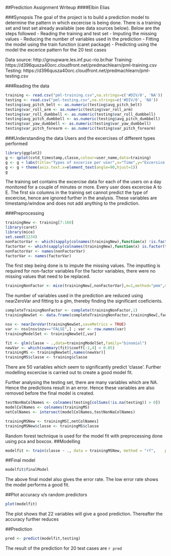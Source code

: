 ##Prediction Assignment Writeup
####Elbin Elias

###Synopsis
The goal of the project is to build a prediction model to determine the pattern in which excercise is being done. There is a training set and test set already available (see data sources below). Below are the steps followed
- Reading the training and test set
- Imputing the missing values 
- Reducing the number of variables used in the prediction
- Fitting the model using the train function (caret package)
- Predicting using the model the excerice pattern for the 20 test cases

Data source: http://groupware.les.inf.puc-rio.br/har
Training: https://d396qusza40orc.cloudfront.net/predmachlearn/pml-training.csv
Testing: https://d396qusza40orc.cloudfront.net/predmachlearn/pml-testing.csv


###Reading the data
```r
training <- read.csv("pml-training.csv",na.strings=c('#DIV/0', 'NA'))
testing <- read.csv("pml-testing.csv",na.strings=c('#DIV/0', 'NA'))
testing$avg_pitch_belt <- as.numeric(testing$avg_pitch_belt)
testing$var_roll_arm <- as.numeric(testing$var_roll_arm)
testing$var_roll_dumbbell <- as.numeric(testing$var_roll_dumbbell)
testing$avg_pitch_dumbbell <- as.numeric(testing$avg_pitch_dumbbell)
testing$var_yaw_dumbbell <- as.numeric(testing$var_yaw_dumbbell)
testing$var_pitch_forearm <- as.numeric(testing$var_pitch_forearm)
```

###Understanding the data
Users and the excercises of different types performed
```r
library(ggplot2)
g <- qplot(cvtd_timestamp,classe,colour=user_name,data=training)
g <- g + labs(title="Types of excerise per user",x="Time",y="Excersice type")
g <- g + theme(axis.text.x=element_text(angle=90,hjust=1))
g
```

The training set contains the excercise data for each of the users on a day monitored for a couple of minutes or more. Every user does excercise A to E. The first six columns in the training set cannot predict the type of excercise, hence are ignored further in the analysis. These variables are timestamp/window and does not add anything to the prediction.

###Preprocessing
```r
trainingNew <- training[7:160]
library(caret)
library(mice)
set.seed(1234)
nonFactorVar <- which(sapply(colnames(trainingNew),function(x) !is.factor(trainingNew[,x])))
factorVar <- which(sapply(colnames(trainingNew),function(x) is.factor(trainingNew[,x])))
nonFactorVar <- names(nonFactorVar)
factorVar <- names(factorVar)
```

The first step being done is to impute the missing values. The imputting is required for non-factor variables For the factor variables, there were no missing values that need to be replaced.
```r
trainingNonFactor <- mice(trainingNew[,nonFactorVar],m=1,method="pmm",maxit=50)
```

The number of variables used in the prediction are reduced using nearZeroVar and fitting to a glm, thereby finding the significant coeficients.
```r
completeTrainingNonFactor <- complete(trainingNonFactor,1)
trainingNewSet <- data.frame(completeTrainingNonFactor,trainingNew[,factorVar])

nsv <- nearZeroVar(trainingNewSet,saveMetrics = TRUE)
var <- nsv[nsv$nzv=="FALSE",] ; var <- row.names(var)
trainingModelSet <- trainingNewSet[,var]

fit <- glm(classe ~ .,data=trainingModelSet,family="binomial")
newVar <- which(summary(fit)$coeff[-1,4] < 0.05)
trainingMS <- trainingNewSet[,names(newVar)]
trainingMS$classe <- training$classe
```

There are 50 variables which seem to significantly predict 'classe'. Further modelling excercise is carried out to create a good model fit. 

Further analysing the testing set, there are many variables which are NA. Hence the predictions result in an error. Hence these variables are also removed before the final model is created.

```r
testNonNaColNames <- colnames(testing[colSums(!is.na(testing)) > 0])
modelColNames <- colnames(trainingMS)
netColNames <- intersect(modelColNames,testNonNaColNames)

trainingMSNew <- trainingMS[,netColNames]
trainingMSNew$classe <- trainingMS$classe
```
Random forest technique is used for the model fit with preprocessing done using pca and boxcox.
##Modelling
```r
modelfit <- train(classe ~ ., data = trainingMSNew, method = "rf",    preProcess = c("pca", "BoxCox"), trControl = trainControl(method = "cv"))
```

##Final model
```r
modelfit$finalModel
```
The above final model also gives the error rate. The low error rate shows the model performs a good fit.

##Plot accuracy v/s random predictors
```r
plot(modelfit)
```

The plot shows that 22 variables will give a good prediction. Thereafter the accuracy further reduces

##Prediction
```r
pred <- predict(modelfit,testing)
```
The result of the prediction for 20 test cases are `r pred`

